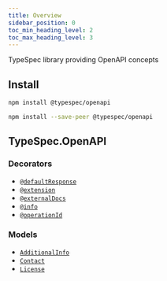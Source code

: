 ```yaml
---
title: Overview
sidebar_position: 0
toc_min_heading_level: 2
toc_max_heading_level: 3
---
```



TypeSpec library providing OpenAPI concepts

## Install

<Tabs>
<TabItem value="spec" label="In a spec" default>

```bash
npm install @typespec/openapi
```

</TabItem>
<TabItem value="library" label="In a library" default>

```bash
npm install --save-peer @typespec/openapi
```

</TabItem>
</Tabs>

## TypeSpec.OpenAPI

### Decorators

- [`@defaultResponse`](./decorators.md#@TypeSpec.OpenAPI.defaultResponse)
- [`@extension`](./decorators.md#@TypeSpec.OpenAPI.extension)
- [`@externalDocs`](./decorators.md#@TypeSpec.OpenAPI.externalDocs)
- [`@info`](./decorators.md#@TypeSpec.OpenAPI.info)
- [`@operationId`](./decorators.md#@TypeSpec.OpenAPI.operationId)

### Models

- [`AdditionalInfo`](./data-types.md#TypeSpec.OpenAPI.AdditionalInfo)
- [`Contact`](./data-types.md#TypeSpec.OpenAPI.Contact)
- [`License`](./data-types.md#TypeSpec.OpenAPI.License)
